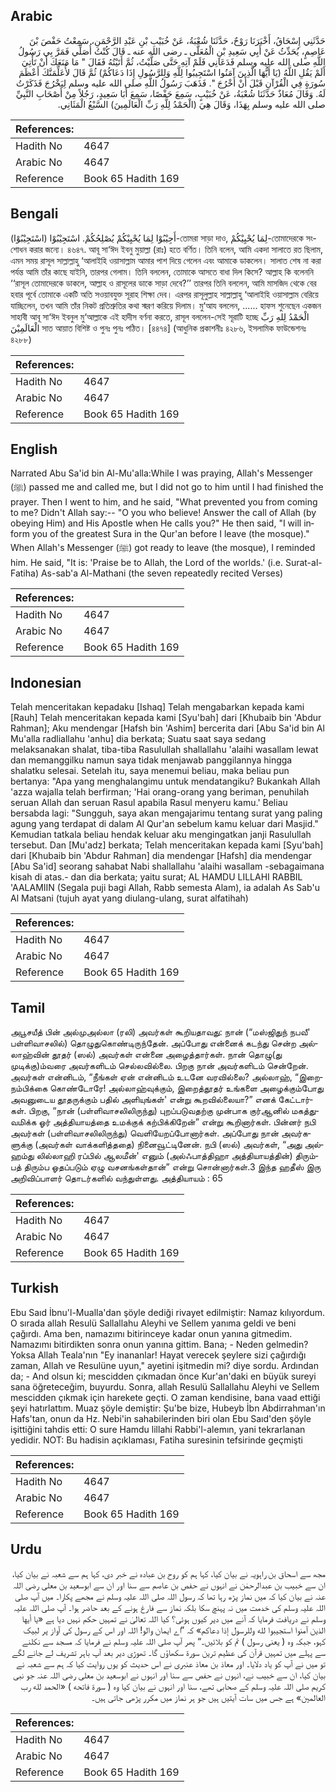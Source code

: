 ## Arabic


<div dir="rtl" lang="ar" style={{fontSize:'larger',backgroundColor:'#f8f9fa',padding:20}}>
حَدَّثَنِي إِسْحَاقُ، أَخْبَرَنَا رَوْحٌ، حَدَّثَنَا شُعْبَةُ، عَنْ خُبَيْبِ بْنِ عَبْدِ الرَّحْمَنِ، سَمِعْتُ حَفْصَ بْنَ عَاصِمٍ، يُحَدِّثُ عَنْ أَبِي سَعِيدِ بْنِ الْمُعَلَّى ـ رضى الله عنه ـ قَالَ كُنْتُ أُصَلِّي فَمَرَّ بِي رَسُولُ اللَّهِ صلى الله عليه وسلم فَدَعَانِي فَلَمْ آتِهِ حَتَّى صَلَّيْتُ، ثُمَّ أَتَيْتُهُ فَقَالَ ‏"‏ مَا مَنَعَكَ أَنْ تَأْتِيَ أَلَمْ يَقُلِ اللَّهُ ‏(‏يَا أَيُّهَا الَّذِينَ آمَنُوا اسْتَجِيبُوا لِلَّهِ وَلِلرَّسُولِ إِذَا دَعَاكُمْ‏)‏ ثُمَّ قَالَ لأُعَلِّمَنَّكَ أَعْظَمَ سُورَةٍ فِي الْقُرْآنِ قَبْلَ أَنْ أَخْرُجَ ‏"‏‏.‏ فَذَهَبَ رَسُولُ اللَّهِ صلى الله عليه وسلم لِيَخْرُجَ فَذَكَرْتُ لَهُ‏.‏ وَقَالَ مُعَاذٌ حَدَّثَنَا شُعْبَةُ، عَنْ خُبَيْبٍ، سَمِعَ حَفْصًا، سَمِعَ أَبَا سَعِيدٍ، رَجُلاً مِنْ أَصْحَابِ النَّبِيِّ صلى الله عليه وسلم بِهَذَا، وَقَالَ هِيَ ‏(‏الْحَمْدُ لِلَّهِ رَبِّ الْعَالَمِينَ‏)‏ السَّبْعُ الْمَثَانِي‏.‏
</div>
<div style={{backgroundColor:'#f8f9fa',padding:20, marginBottom: 10}}><table> <thead> <tr> <th>References:</th> <th></th> </tr> </thead> <tbody><tr><td>Hadith No</td><td>4647</td></tr><tr><td>Arabic No</td><td>4647</td></tr><tr><td>Reference</td><td>Book 65 Hadith 169</td></tr></tbody></table></div>

## Bengali


<div dir="ltr" lang="bn" style={{fontSize:'larger',backgroundColor:'#f8f9fa',padding:20}}>
(اسْتَجِيْبُوْا) أَجِيْبُوْا لِمَا يُحْيِيْكُمْ يُصْلِحُكُمْ. اسْتَجِيْبُوْا-তোমরা সাড়া দাও, لِمَا يُحْيِيْكُمْ-তোমাদেরকে সংশোধন করার জন্যে। ৪৬৪৭. আবূ সা‘ঈদ ইবনু মুয়াল্লা (রাঃ) হতে বর্ণিত। তিনি বলেন, আমি একদা সালাতে রত ছিলাম, এমন সময় রাসূল সাল্লাল্লাহু ‘আলাইহি ওয়াসাল্লাম আমার পাশ দিয়ে গেলেন এবং আমাকে ডাকলেন। সালাত শেষ না করা পর্যন্ত আমি তাঁর কাছে যাইনি, তারপর গেলাম। তিনি বললেন, তোমাকে আসতে বাধা দিল কিসে? আল্লাহ কি বলেননি ‘‘রাসূল তোমাদেরকে ডাকলে, আল্লাহ ও রাসূলের ডাকে সাড়া দেবে?’’ তারপর তিনি বললেন, আমি মাসজিদ থেকে বের হবার পূর্বে তোমাকে একটি অতি সওয়াবযুক্ত সূরাহ শিক্ষা দেব। এরপর রাসূলুল্লাহ সাল্লাল্লাহু ‘আলাইহি ওয়াসাল্লাম বেরিয়ে যাচ্ছিলেন, তখন আমি তাঁর নিকট প্রতিশ্রুতির কথা স্মরণ করিয়ে দিলাম। মু‘আয বললেন, ...... হাফস শুনেছেন একজন সাহাবী আবূ সা‘ঈদ ইবনুল মু‘আল্লাকে এই হাদীস বর্ণনা করতে, রাসূল বললেন-সেই সূরাটি হচ্ছে الْحَمْدُ لِلهِ رَبِّ الْعَالَمِيْنَ সাত আয়াত বিশিষ্ট ও পুনঃ পুনঃ পঠিত। [৪৪৭৪] (আধুনিক প্রকাশনীঃ ৪২৮৬, ইসলামিক ফাউন্ডেশনঃ ৪২৮৮)
</div>
<div style={{backgroundColor:'#f8f9fa',padding:20, marginBottom: 10}}><table> <thead> <tr> <th>References:</th> <th></th> </tr> </thead> <tbody><tr><td>Hadith No</td><td>4647</td></tr><tr><td>Arabic No</td><td>4647</td></tr><tr><td>Reference</td><td>Book 65 Hadith 169</td></tr></tbody></table></div>

## English


<div dir="ltr" lang="en" style={{fontSize:'larger',backgroundColor:'#f8f9fa',padding:20}}>
Narrated Abu Sa'id bin Al-Mu'alla:While I was praying, Allah's Messenger (ﷺ) passed me and called me, but I did not go to him until I had finished the prayer. Then I went to him, and he said, "What prevented you from coming to me? Didn't Allah say:-- "O you who believe! Answer the call of Allah (by obeying Him) and His Apostle when He calls you?" He then said, "I will inform you of the greatest Sura in the Qur'an before I leave (the mosque)." When Allah's Messenger (ﷺ) got ready to leave (the mosque), I reminded him. He said, "It is: 'Praise be to Allah, the Lord of the worlds.' (i.e. Surat-al-Fatiha) As-sab'a Al-Mathani (the seven repeatedly recited Verses)
</div>
<div style={{backgroundColor:'#f8f9fa',padding:20, marginBottom: 10}}><table> <thead> <tr> <th>References:</th> <th></th> </tr> </thead> <tbody><tr><td>Hadith No</td><td>4647</td></tr><tr><td>Arabic No</td><td>4647</td></tr><tr><td>Reference</td><td>Book 65 Hadith 169</td></tr></tbody></table></div>

## Indonesian


<div dir="ltr" lang="id" style={{fontSize:'larger',backgroundColor:'#f8f9fa',padding:20}}>
Telah menceritakan kepadaku [Ishaq] Telah mengabarkan kepada kami [Rauh] Telah menceritakan kepada kami [Syu'bah] dari [Khubaib bin 'Abdur Rahman]; Aku mendengar [Hafsh bin 'Ashim] bercerita dari [Abu Sa'id bin Al Mu'alla radliallahu 'anhu] dia berkata; Suatu saat saya sedang melaksanakan shalat, tiba-tiba Rasulullah shallallahu 'alaihi wasallam lewat dan memanggilku namun saya tidak menjawab panggilannya hingga shalatku selesai. Setelah itu, saya menemui beliau, maka beliau pun bertanya: "Apa yang menghalangimu untuk mendatangiku? Bukankah Allah 'azza wajalla telah berfirman; 'Hai orang-orang yang beriman, penuhilah seruan Allah dan seruan Rasul apabila Rasul menyeru kamu.' Beliau bersabda lagi: "Sungguh, saya akan mengajarimu tentang surat yang paling agung yang terdapat di dalam Al Qur'an sebelum kamu keluar dari Masjid." Kemudian tatkala beliau hendak keluar aku mengingatkan janji Rasulullah tersebut. Dan [Mu'adz] berkata; Telah menceritakan kepada kami [Syu'bah] dari [Khubaib bin 'Abdur Rahman] dia mendengar [Hafsh] dia mendengar [Abu Sa'id] seorang sahabat Nabi shallallahu 'alaihi wasallam -sebagaimana kisah di atas.- dan dia berkata; yaitu surat; AL HAMDU LILLAHI RABBIL 'AALAMIIN (Segala puji bagi Allah, Rabb semesta Alam), ia adalah As Sab'u Al Matsani (tujuh ayat yang diulang-ulang, surat alfatihah)
</div>
<div style={{backgroundColor:'#f8f9fa',padding:20, marginBottom: 10}}><table> <thead> <tr> <th>References:</th> <th></th> </tr> </thead> <tbody><tr><td>Hadith No</td><td>4647</td></tr><tr><td>Arabic No</td><td>4647</td></tr><tr><td>Reference</td><td>Book 65 Hadith 169</td></tr></tbody></table></div>

## Tamil


<div dir="ltr" lang="ta" style={{fontSize:'larger',backgroundColor:'#f8f9fa',padding:20}}>
அபூசயீத் பின் அல்முஅல்லா (ரலி) அவர்கள் கூறியதாவது: நான் (“மஸ்ஜிதுந் நபவீ' பள்ளிவாசலில்) தொழுதுகொண்டிருந்தேன். அப்போது என்னைக் கடந்து சென்ற அல்லாஹ்வின் தூதர் (ஸல்) அவர்கள் என்னை அழைத்தார்கள். நான் தொழு(து முடிக்கு)ம்வரை அவர்களிடம் செல்லவில்லை. பிறகு நான் அவர்களிடம் சென்றேன். அவர்கள் என்னிடம், “நீங்கள் ஏன் என்னிடம் உடனே வரவில்லை? அல்லாஹ், “இறைநம்பிக்கை கொண்டோரே! அல்லாஹ்வுக்கும், இறைத்தூதர் உங்களை அழைக்கும்போது அவனுடைய தூதருக்கும் பதில் அளியுங்கள்' என்று கூறவில்லையா?” எனக் கேட்டார்கள். பிறகு, “நான் (பள்ளிவாசலிலிருந்து) புறப்படுவதற்கு முன்பாக குர்ஆனில் மகத்துவமிக்க ஓர் அத்தியாயத்தை உமக்குக் கற்பிக்கிறேன்” என்று கூறினார்கள். பின்னர் நபி அவர்கள் (பள்ளிவாசலிலிருந்து) வெளியேறப்போனார்கள். அப்போது நான் அவர்களுக்கு (அவர்கள் வாக்களித்ததை) நினைவூட்டினேன். நபி (ஸல்) அவர்கள், “அது அல்ஹம்து லில்லாஹி ரப்பில் ஆலமீன்' எனும் (அல்ஃபாத்திஹா அத்தியாயத்தின்) திரும்பத் திரும்ப ஓதப்படும் ஏழு வசனங்கள்தான்” என்று சொன்னார்கள்.3 இந்த ஹதீஸ் இரு அறிவிப்பாளர் தொடர்களில் வந்துள்ளது. அத்தியாயம் : 65
</div>
<div style={{backgroundColor:'#f8f9fa',padding:20, marginBottom: 10}}><table> <thead> <tr> <th>References:</th> <th></th> </tr> </thead> <tbody><tr><td>Hadith No</td><td>4647</td></tr><tr><td>Arabic No</td><td>4647</td></tr><tr><td>Reference</td><td>Book 65 Hadith 169</td></tr></tbody></table></div>

## Turkish


<div dir="ltr" lang="tr" style={{fontSize:'larger',backgroundColor:'#f8f9fa',padding:20}}>
Ebu Saıd İbnu'l-Mualla'dan şöyle dediği rivayet edilmiştir: Namaz kılıyordum. O sırada allah Resulü Sallallahu Aleyhi ve Sellem yanıma geldi ve beni çağırdı. Ama ben, namazımı bitirinceye kadar onun yanına gitmedim. Namazımı bitirdikten sonra onun yanına gittim. Bana; - Neden gelmedin? Yoksa Allah Teala'nın "Ey inananlar! Hayat verecek şeylere sizi çağırdığı zaman, Allah ve Resulüne uyun," ayetini işitmedin mi? diye sordu. Ardından da; - And olsun ki; mescidden çıkmadan önce Kur'an'daki en büyük sureyi sana öğreteceğim, buyurdu. Sonra, allah Resulü Sallallahu Aleyhi ve Sellem mescidden çıkmak için harekete geçti. O zaman kendisine, bana vaad ettiği şeyi hatırlattım. Muaz şöyle demiştir: Şu'be bize, Hubeyb İbn Abdirrahman'ın Hafs'tan, onun da Hz. Nebi'in sahabilerinden biri olan Ebu Saıd'den şöyle işittiğini tahdis etti: O sure Hamdu lillahi Rabbi'l-alemın, yani tekrarlanan yedidir. NOT: Bu hadisin açıklaması, Fatiha suresinin tefsirinde geçmişti
</div>
<div style={{backgroundColor:'#f8f9fa',padding:20, marginBottom: 10}}><table> <thead> <tr> <th>References:</th> <th></th> </tr> </thead> <tbody><tr><td>Hadith No</td><td>4647</td></tr><tr><td>Arabic No</td><td>4647</td></tr><tr><td>Reference</td><td>Book 65 Hadith 169</td></tr></tbody></table></div>

## Urdu


<div dir="rtl" lang="ur" style={{fontSize:'larger',backgroundColor:'#f8f9fa',padding:20}}>
مجھ سے اسحاق بن راہویہ نے بیان کیا، کہا ہم کو روح بن عبادہ نے خبر دی، کہا ہم سے شعبہ نے بیان کیا، ان سے خبیب بن عبدالرحمٰن نے انہوں نے حفص بن عاصم سے سنا اور ان سے ابوسعید بن معلی رضی اللہ عنہ نے بیان کیا کہ میں نماز پڑھ رہا تھا کہ رسول اللہ صلی اللہ علیہ وسلم نے مجھے پکارا۔ میں آپ صلی اللہ علیہ وسلم کی خدمت میں نہ پہنچ سکا بلکہ نماز سے فارغ ہونے کے بعد حاضر ہوا۔ آپ صلی اللہ علیہ وسلم نے دریافت فرمایا کہ آنے میں دیر کیوں ہوئی؟ کیا اللہ تعالیٰ نے تمہیں حکم نہیں دیا ہے «يا أيها الذين آمنوا استجيبوا لله وللرسول إذا دعاكم» کہ ”اے ایمان والو! اللہ اور اس کے رسول کی آواز پر لبیک کہو، جبکہ وہ ( یعنی رسول ) تم کو بلائیں۔“ پھر آپ صلی اللہ علیہ وسلم نے فرمایا کہ مسجد سے نکلنے سے پہلے میں تمہیں قرآن کی عظیم ترین سورۃ سکھاؤں گا۔ تھوڑی دیر بعد آپ باہر تشریف لے جانے لگے تو میں نے آپ کو یاد دلایا۔ اور معاذ بن معاذ عنبری نے اس حدیث کو یوں روایت کیا کہ ہم سے شعبہ نے بیان کیا، ان سے خبیب نے، انہوں نے حفص سے سنا اور انہوں نے ابوسعید بن معلی رضی اللہ عنہ جو نبی کریم صلی اللہ علیہ وسلم کے صحابی تھے، سنا اور انہوں نے بیان کیا وہ ( سورۃ فاتحه ) «الحمد لله رب العالمين» ہے جس میں سات آیتیں ہیں جو ہر نماز میں مکرر پڑھی جاتی ہیں۔
</div>
<div style={{backgroundColor:'#f8f9fa',padding:20, marginBottom: 10}}><table> <thead> <tr> <th>References:</th> <th></th> </tr> </thead> <tbody><tr><td>Hadith No</td><td>4647</td></tr><tr><td>Arabic No</td><td>4647</td></tr><tr><td>Reference</td><td>Book 65 Hadith 169</td></tr></tbody></table></div>